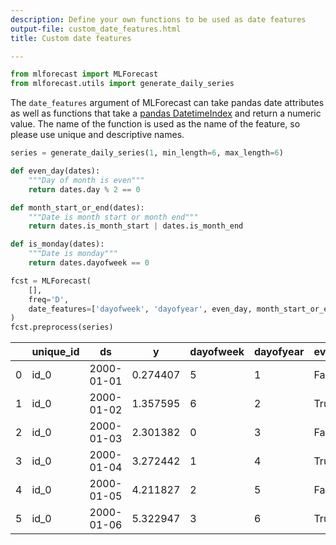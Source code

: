 ```yaml
---
description: Define your own functions to be used as date features
output-file: custom_date_features.html
title: Custom date features

---
```


```python
from mlforecast import MLForecast
from mlforecast.utils import generate_daily_series
```

The `date_features` argument of MLForecast can take pandas date
attributes as well as functions that take a [pandas
DatetimeIndex](https://pandas.pydata.org/docs/reference/api/pandas.DatetimeIndex.html)
and return a numeric value. The name of the function is used as the name
of the feature, so please use unique and descriptive names.

```python
series = generate_daily_series(1, min_length=6, max_length=6)
```


```python
def even_day(dates):
    """Day of month is even"""
    return dates.day % 2 == 0

def month_start_or_end(dates):
    """Date is month start or month end"""
    return dates.is_month_start | dates.is_month_end

def is_monday(dates):
    """Date is monday"""
    return dates.dayofweek == 0
```


```python
fcst = MLForecast(
    [],
    freq='D',
    date_features=['dayofweek', 'dayofyear', even_day, month_start_or_end, is_monday]
)
fcst.preprocess(series)
```

|     | unique_id | ds         | y        | dayofweek | dayofyear | even_day | month_start_or_end | is_monday |
|-----|-----------|------------|----------|-----------|-----------|----------|--------------------|-----------|
| 0   | id_0      | 2000-01-01 | 0.274407 | 5         | 1         | False    | True               | False     |
| 1   | id_0      | 2000-01-02 | 1.357595 | 6         | 2         | True     | False              | False     |
| 2   | id_0      | 2000-01-03 | 2.301382 | 0         | 3         | False    | False              | True      |
| 3   | id_0      | 2000-01-04 | 3.272442 | 1         | 4         | True     | False              | False     |
| 4   | id_0      | 2000-01-05 | 4.211827 | 2         | 5         | False    | False              | False     |
| 5   | id_0      | 2000-01-06 | 5.322947 | 3         | 6         | True     | False              | False     |

